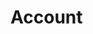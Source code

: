 # Account


<ul className="grid grid-cols-1 md:grid-cols-2 lg:grid-cols-3 xl:grid-cols-4 gap-4 -ml-6">
<ReferenceCard
    title="Delete"
    description="Delete a routine on the cloud."
    url="/terminal/reference/account/delete"
    command="true"
/>
<ReferenceCard
    title="Download"
    description="Download a routine from the cloud."
    url="/terminal/reference/account/download"
    command="true"
/>
<ReferenceCard
    title="Generate"
    description="Generate an OpenBB Personal Access Token."
    url="/terminal/reference/account/generate"
    command="true"
/>
<ReferenceCard
    title="List"
    description="List routines available in the cloud."
    url="/terminal/reference/account/list"
    command="true"
/>
<ReferenceCard
    title="Login"
    description="Login into new session."
    url="/terminal/reference/account/login"
    command="true"
/>
<ReferenceCard
    title="Logout"
    description="Logout from current session."
    url="/terminal/reference/account/logout"
    command="true"
/>
<ReferenceCard
    title="Revoke"
    description="Revoke your current OpenBB Personal Access Token."
    url="/terminal/reference/account/revoke"
    command="true"
/>
<ReferenceCard
    title="Show"
    description="Show your current OpenBB Personal Access Token."
    url="/terminal/reference/account/show"
    command="true"
/>
<ReferenceCard
    title="Upload"
    description="Upload a routine to the cloud."
    url="/terminal/reference/account/upload"
    command="true"
/>
</ul>
